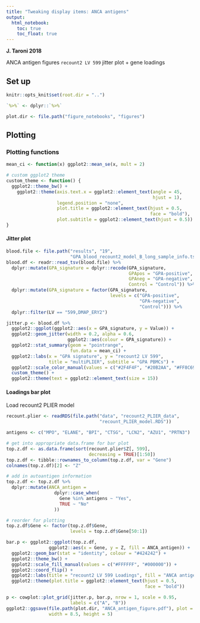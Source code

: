 ```yaml
---
title: "Tweaking display items: ANCA antigens"
output:   
  html_notebook: 
    toc: true
    toc_float: true
---
```


**J. Taroni 2018**

ANCA antigen figures `recount2 LV 599` jitter plot + gene loadings

## Set up

```r
knitr::opts_knit$set(root.dir = "..")
```

```r
`%>%` <- dplyr::`%>%`
```

```r
plot.dir <- file.path("figure_notebooks", "figures")
```

## Plotting

### Plotting functions

```r
mean_ci <- function(x) ggplot2::mean_se(x, mult = 2)

# custom ggplot2 theme
custom_theme <- function() {
  ggplot2::theme_bw() +
    ggplot2::theme(axis.text.x = ggplot2::element_text(angle = 45, 
                                                       hjust = 1),
                   legend.position = "none",
                   plot.title = ggplot2::element_text(hjust = 0.5, 
                                                      face = "bold"),
                   plot.subtitle = ggplot2::element_text(hjust = 0.5))
}
```

#### Jitter plot

```r
blood.file <- file.path("results", "19", 
                        "GPA_blood_recount2_model_B_long_sample_info.tsv")
blood.df <- readr::read_tsv(blood.file) %>% 
  dplyr::mutate(GPA_signature = dplyr::recode(GPA_signature, 
                                              GPApos = "GPA-positive",
                                              GPAneg = "GPA-negative",
                                              Control = "Control")) %>%
  dplyr::mutate(GPA_signature = factor(GPA_signature,
                                       levels = c("GPA-positive", 
                                                  "GPA-negative", 
                                                  "Control"))) %>%
  dplyr::filter(LV == "599,DMAP_ERY2")
```

```r
jitter.p <- blood.df %>%
  ggplot2::ggplot(ggplot2::aes(x = GPA_signature, y = Value)) +
  ggplot2::geom_jitter(width = 0.2, alpha = 0.6,
                       ggplot2::aes(colour = GPA_signature)) +
  ggplot2::stat_summary(geom = "pointrange", 
                        fun.data = mean_ci) +
  ggplot2::labs(x = "GPA signature", y = "recount2 LV 599", 
                title = "multiPLIER", subtitle = "GPA PBMCs") +
  ggplot2::scale_color_manual(values = c("#2F4F4F", "#20B2AA", "#FF8C69")) +
  custom_theme() +
  ggplot2::theme(text = ggplot2::element_text(size = 15))
```

#### Loadings bar plot

Load recount2 PLIER model

```r
recount.plier <- readRDS(file.path("data", "recount2_PLIER_data", 
                                   "recount_PLIER_model.RDS"))
```

```r
antigens <- c("MPO", "ELANE", "BPI", "CTSG", "LCN2", "AZU1", "PRTN3")
```

```r
# get into appropriate data.frame for bar plot
top.z.df <- as.data.frame(sort(recount.plier$Z[, 599],
                               decreasing = TRUE)[1:50])
top.z.df <- tibble::rownames_to_column(top.z.df, var = "Gene")
colnames(top.z.df)[2] <- "Z"

# add in autoantigen information
top.z.df <- top.z.df %>%
  dplyr::mutate(ANCA_antigen =
                  dplyr::case_when(
                    Gene %in% antigens ~ "Yes",
                    TRUE ~ "No"
                  ))

# reorder for plotting
top.z.df$Gene <- factor(top.z.df$Gene,
                        levels = top.z.df$Gene[50:1])
```

```r
bar.p <- ggplot2::ggplot(top.z.df, 
                ggplot2::aes(x = Gene, y = Z, fill = ANCA_antigen)) +
  ggplot2::geom_bar(stat = "identity", colour = "#424242") +
  ggplot2::theme_bw() +
  ggplot2::scale_fill_manual(values = c("#FFFFFF", "#000000")) +
  ggplot2::coord_flip() +
  ggplot2::labs(title = "recount2 LV 599 Loadings", fill = "ANCA antigen") +
  ggplot2::theme(plot.title = ggplot2::element_text(hjust = 0.5, 
                                                    face = "bold"))
```

```r
p <- cowplot::plot_grid(jitter.p, bar.p, nrow = 1, scale = 0.95, 
                        labels = c("A", "B"))
ggplot2::ggsave(file.path(plot.dir, "ANCA_antigen_figure.pdf"), plot = p,
                width = 8.5, height = 5)
```

